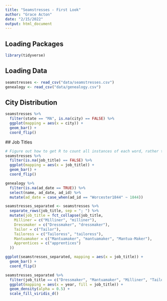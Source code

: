 ```yaml
---
title: "Seamstresses - First Look"
author: "Grace Acton"
date: "2/15/2022"
output: html_document
---
```


## Loading Packages 

```r
library(tidyverse)
```

## Loading Data

```r
seamstresses <- read_csv("data/seamstresses.csv")
genealogy <- read_csv("data/genealogy.csv")
```

## City Distribution
 
```r
seamstresses %>% 
  filter(state == "MA", is.na(city) == FALSE) %>% 
  ggplot(mapping = aes(x = city)) +
  geom_bar() +
  coord_flip()
```
 ## Job Titles
 
```r

# Figure out how to get R to count all instances of each word, rather than full phrases
seamstresses %>% 
  filter(is.na(job_title) == FALSE) %>% 
  ggplot(mapping = aes(x = job_title)) +
  geom_bar() +
  coord_flip()

```
 
```r
genealogy %>% 
  filter(is.na(ad_date == TRUE)) %>% 
  select(name, ad_date, ad_id) %>% 
  mutate(ad_date = case_when(ad_id == "Worcester1844" ~ 1844))

```


```r
seamstresses_separated <- seamstresses %>% 
  separate_rows(job_title, sep = "; ") %>% 
  mutate(job_title = fct_collapse(job_title,
    Milliner = c("Milliner", "milliner"),
    Dressmaker = c("Dressmaker", "dressmaker"),
    Tailor = c("Tailor"),
    Tailoress = c("Tailoress", "tailoress"),
    Mantuamaker = c("Mantuamaker", "mantuamaker", "Mantua-Maker"),
    Apprentices = c("apprentices")
  ))

ggplot(seamstresses_separated, mapping = aes(x = job_title)) +
  geom_bar() +
  coord_flip()
```

```r
seamstresses_separated %>% 
  filter(job_title == c("Dressmaker", "Mantuamaker", "Milliner", "Tailoress")) %>% 
  ggplot(mapping = aes(x = year, fill = job_title)) +
  geom_density(alpha = 0.5) +
  scale_fill_viridis_d()

```
 
 